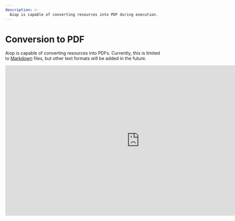 ```yaml
---
description: >-
  Aiop is capable of converting resources into PDF during execution.
---
```



# Conversion to PDF

Aiop is capable of converting resources into PDFs. Currently, this is limited to [Markdown](/docs/vocabulary#markdown) files, but other text formats will be added in the future.

<iframe width="853" height="480" src="https://www.youtube.com/embed/PLFa8DLbkfU?si=2SGnJQW5kKza0dsh?rel=0" title="YouTube video player" frameborder="0" allow="fullscreen; accelerometer;" allowfullscreen/>

## From Markdown

To declare a Markdown resource to be converted into a PDF, simply declare the file with the `.md` extension and specify the destination as a `.pdf` file in the `.aml` declaration file.

<FileTree>
  <FileTree.Folder name="playbook" defaultOpen>
    <FileTree.Folder name=".git">
        <FileTree.File name="..." />
    </FileTree.Folder>
    <FileTree.Folder name=".aiop">
        <FileTree.File name="inventory_config.yml" />
        <FileTree.File name="inventory.yml" />
        <FileTree.File name="playbook.yml" />
    </FileTree.Folder>
    <FileTree.Folder name="resources" defaultOpen>
        <FileTree.File name=".aml" />
        <FileTree.File name="doc.md" />
    </FileTree.Folder>
  </FileTree.Folder>
</FileTree>

```yaml {2} filename="resources/.aml" /doc.pdf/
- source: doc.md
  destination: doc.pdf
  compatibility:
    - ...
```

The generated package will contain the `doc.pdf` file, which will be a conversion of the `doc.md` file into a PDF.

> The library used for generating this PDF from a Markdown file is [mdpdf](https://github.com/normanlorrain/mdpdf).
